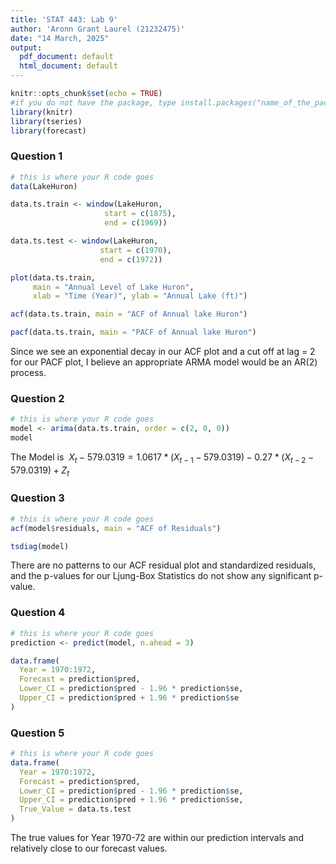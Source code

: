 ```yaml
---
title: 'STAT 443: Lab 9'
author: 'Aronn Grant Laurel (21232475)'
date: "14 March, 2025"
output:
  pdf_document: default
  html_document: default
---
```


```r
knitr::opts_chunk$set(echo = TRUE)
#if you do not have the package, type install.packages("name_of_the_package")
library(knitr)
library(tseries)
library(forecast)
```

### Question 1

```r
# this is where your R code goes
data(LakeHuron)

data.ts.train <- window(LakeHuron,
                     start = c(1875),
                     end = c(1969))

data.ts.test <- window(LakeHuron,
                    start = c(1970),
                    end = c(1972))

plot(data.ts.train,
     main = "Annual Level of Lake Huron",
     xlab = "Time (Year)", ylab = "Annual Lake (ft)")

acf(data.ts.train, main = "ACF of Annual lake Huron")

pacf(data.ts.train, main = "PACF of Annual lake Huron")
```
Since we see an exponential decay in our ACF plot and
a cut off at lag = 2 for our PACF plot, I believe an 
appropriate ARMA model would be an AR(2) process.


### Question 2

```r
# this is where your R code goes
model <- arima(data.ts.train, order = c(2, 0, 0))
model
```
The Model is
$\ X_t - 579.0319  = 1.0617 * (X_{t-1} - 579.0319) - 0.27*(X_{t-2} - 579.0319) + Z_t$

### Question 3

```r
# this is where your R code goes
acf(model$residuals, main = "ACF of Residuals")

tsdiag(model)
```

There are no patterns to our ACF residual plot and standardized residuals, and the p-values for our Ljung-Box Statistics do not show any significant p-value.

### Question 4

```r
# this is where your R code goes
prediction <- predict(model, n.ahead = 3)

data.frame(
  Year = 1970:1972,
  Forecast = prediction$pred,
  Lower_CI = prediction$pred - 1.96 * prediction$se,
  Upper_CI = prediction$pred + 1.96 * prediction$se
)

```

### Question 5

```r
# this is where your R code goes
data.frame(
  Year = 1970:1972,
  Forecast = prediction$pred,
  Lower_CI = prediction$pred - 1.96 * prediction$se,
  Upper_CI = prediction$pred + 1.96 * prediction$se,
  True_Value = data.ts.test
)

```
The true values for Year 1970-72 are within our prediction intervals and relatively close to our forecast values.
